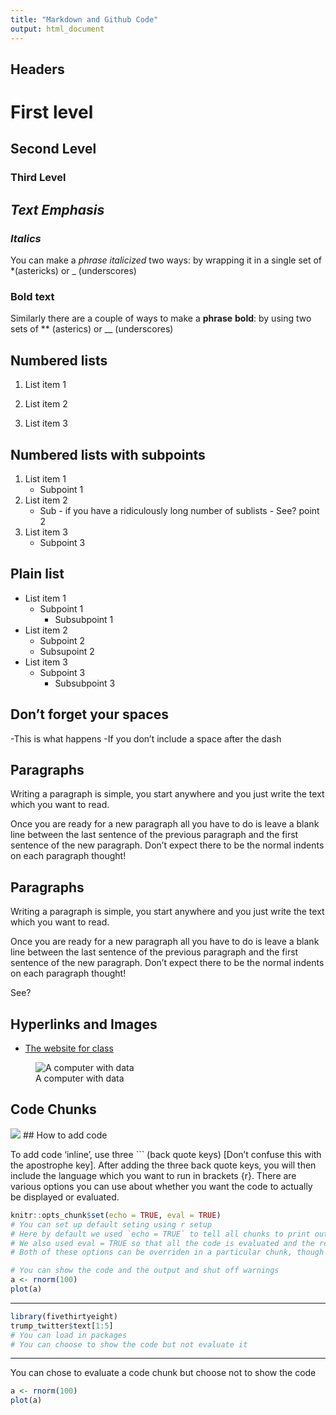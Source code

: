 ---
title: "Markdown and Github Code"
output: html_document
---

## Headers

# First level

## Second Level

### Third Level

## ***Text Emphasis***

### *Italics*

You can make a *phrase* _italicized_ two ways: by wrapping it in a single set of *(astericks) or _ (underscores)

### **Bold text**

Similarly there are a couple of ways to make a **phrase** __bold__: by using two sets of ** (asterics) or __ (underscores)

##  Numbered lists

1. List item 1
  
2. List item 2
  
3. List item 3

## Numbered lists with subpoints

1. List item 1
    - Subpoint 1
2. List item 2
    - Sub  - if you have a ridiculously long number of sublists
            - See?
                      point 2
3. List item 3
    - Subpoint 3
    
## Plain list
    
- List item 1
  - Subpoint 1
    - Subsubpoint 1
      
- List item 2
  - Subpoint 2
   - Subsupoint 2
      
- List item 3
  - Subpoint 3
    - Subsubpoint 3

## Don't forget your spaces

-This is what happens
    -If you don't include a space after the dash
  
## Paragraphs

Writing a paragraph is simple, you start anywhere and you just write the text which you want to read. 

Once you are ready for a new paragraph all you have to do is leave a blank line between the last sentence of the previous paragraph and the first sentence of the new paragraph. Don't expect there to be the normal indents on each paragraph thought!

## Paragraphs

Writing a paragraph is simple, you start anywhere and you just write the text which you want to read. 

Once you are ready for a new paragraph all you have to do is leave a blank line between the last sentence of the previous paragraph and the first sentence of the new paragraph. Don't expect there to be the normal indents on each paragraph thought!

See?

## Hyperlinks and Images

- [The website for class](http://politicaldatascience.com/)
  
  
![A computer with data](http://politicaldatascience.com/PDS/Datasets/photo1.jpg)

## Code Chunks

![  ](http://politicaldatascience.com//PDS/Slides/Images/add_code.png)
## How to add code

To add code 'inline', use three ``` (back quote keys) [Don't confuse this with the apostrophe key]. After adding the three back quote keys, you will then include the language which you want to run in brackets {r}. There are various options you can use about whether you want the code to actually be displayed or evaluated. 
 
```{r setup, include=FALSE}
knitr::opts_chunk$set(echo = TRUE, eval = TRUE)
# You can set up default seting using r setup
# Here by default we used `echo = TRUE` to tell all chunks to print out the source code
# We also used eval = TRUE so that all the code is evaluated and the results displayed
# Both of these options can be overriden in a particular chunk, though
```

```{r, eval=T, warning=F, fig.height=2.5, fig.width=2.5}
# You can show the code and the output and shut off warnings
a <- rnorm(100)
plot(a) 
```

---

```{r cars, eval=F,}
library(fivethirtyeight)
trump_twitter$text[1:5]
# You can load in packages 
# You can choose to show the code but not evaluate it 
```
---
You can chose to evaluate a code chunk but choose not to show the code

```{r, echo=F, fig.height=2.5, fig.width=2.5}
a <- rnorm(100)
plot(a) 
```